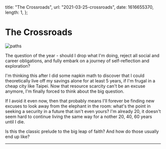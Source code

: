   title: "The Crossroads",
  url: "2021-03-25-crossroads",
  date: 1616655370,
  length: 1,
};

# The Crossroads

![paths](/images/2021-03-25-crossroads/paths.jpg)

The question of the year - should I drop what I'm doing, reject all social and career obligations, and fully embark on a journey of self-reflection and exploration?

I'm thinking this after I did some napkin math to discover that I could theoretically live off my savings alone for at least 5 years, if I'm frugal in a cheap city like Taipei. Now that resource scarcity can't be an excuse anymore, I'm finally forced to think about the big question.

If I avoid it even now, then that probably means I'll forever be finding new excuses to look away from the elephant in the room: what's the point in seeking a security in a future that isn't even yours? I'm already 20, it doesn't seem hard to continue living the same way for a nother 20, 40, 60 years until I die.

Is this the classic prelude to the big leap of faith? And how do those usually end up like?

---
